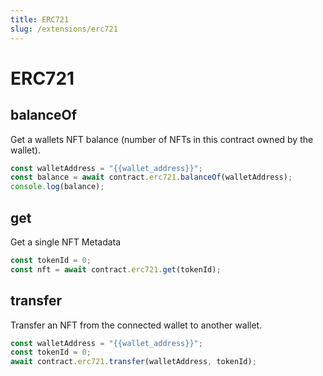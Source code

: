 ```yaml
---
title: ERC721
slug: /extensions/erc721
---
```


# ERC721

## balanceOf

Get a wallets NFT balance (number of NFTs in this contract owned by the wallet).

```javascript
const walletAddress = "{{wallet_address}}";
const balance = await contract.erc721.balanceOf(walletAddress);
console.log(balance);
```

## get

Get a single NFT Metadata

```javascript
const tokenId = 0;
const nft = await contract.erc721.get(tokenId);
```

## transfer

Transfer an NFT from the connected wallet to another wallet.

```javascript
const walletAddress = "{{wallet_address}}";
const tokenId = 0;
await contract.erc721.transfer(walletAddress, tokenId);
```
